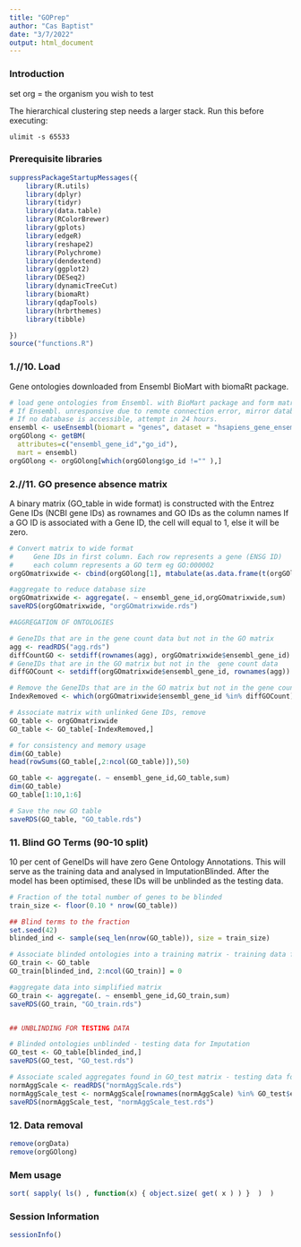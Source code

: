 ```yaml
---
title: "GOPrep"
author: "Cas Baptist"
date: "3/7/2022"
output: html_document
---
```


### Introduction

set org = the organism you wish to test

The hierarchical clustering step needs a larger stack. Run this before executing:

`
ulimit -s 65533
`

### Prerequisite libraries

```r
suppressPackageStartupMessages({
    library(R.utils)
    library(dplyr)
    library(tidyr)
    library(data.table)
    library(RColorBrewer)
    library(gplots)
    library(edgeR)
    library(reshape2)
    library(Polychrome)
    library(dendextend)
    library(ggplot2)
    library(DESeq2)
    library(dynamicTreeCut)
    library(biomaRt)
    library(qdapTools)
    library(hrbrthemes)
    library(tibble)

})
source("functions.R")
```

### 1.//10. Load 

Gene ontologies downloaded from Ensembl BioMart with biomaRt package.

```r

# load gene ontologies from Ensembl. with BioMart package and form matrix
# If Ensembl. unresponsive due to remote connection error, mirror databases will be read.
# If no database is accessible, attempt in 24 hours.
ensembl <- useEnsembl(biomart = "genes", dataset = "hsapiens_gene_ensembl")
orgGOlong <- getBM(
  attributes=c("ensembl_gene_id","go_id"), 
  mart = ensembl)
orgGOlong <- orgGOlong[which(orgGOlong$go_id !="" ),]

```

### 2.//11. GO presence absence matrix 

A binary matrix (GO_table in wide format) is constructed with the Entrez Gene IDs (NCBI gene IDs) as rownames and GO IDs as the column names
If a GO ID is associated with a Gene ID, the cell will equal to 1, else it will be zero. 

``` r

# Convert matrix to wide format
#     Gene IDs in first column. Each row represents a gene (ENSG ID)
#     each column represents a GO term eg GO:000002
orgGOmatrixwide <- cbind(orgGOlong[1], mtabulate(as.data.frame(t(orgGOlong[-1]))))

#aggregate to reduce database size
orgGOmatrixwide <- aggregate(. ~ ensembl_gene_id,orgGOmatrixwide,sum)
saveRDS(orgGOmatrixwide, "orgGOmatrixwide.rds")

#AGGREGATION OF ONTOLOGIES

# GeneIDs that are in the gene count data but not in the GO matrix
agg <- readRDS("agg.rds")
diffCountGO <- setdiff(rownames(agg), orgGOmatrixwide$ensembl_gene_id)
# GeneIDs that are in the GO matrix but not in the  gene count data
diffGOCount <- setdiff(orgGOmatrixwide$ensembl_gene_id, rownames(agg))

# Remove the GeneIDs that are in the GO matrix but not in the gene count data
IndexRemoved <- which(orgGOmatrixwide$ensembl_gene_id %in% diffGOCount)

# Associate matrix with unlinked Gene IDs, remove 
GO_table <- orgGOmatrixwide
GO_table <- GO_table[-IndexRemoved,]

# for consistency and memory usage
dim(GO_table)
head(rowSums(GO_table[,2:ncol(GO_table)]),50)

GO_table <- aggregate(. ~ ensembl_gene_id,GO_table,sum)
dim(GO_table)
GO_table[1:10,1:6]

# Save the new GO table
saveRDS(GO_table, "GO_table.rds")

```

### 11. Blind GO Terms (90-10 split)

10 per cent of GeneIDs will have zero Gene Ontology Annotations. This will serve as the training data and analysed in ImputationBlinded.
After the model has been optimised, these IDs will be unblinded as the testing data.

```r
# Fraction of the total number of genes to be blinded
train_size <- floor(0.10 * nrow(GO_table))

## Blind terms to the fraction
set.seed(42)
blinded_ind <- sample(seq_len(nrow(GO_table)), size = train_size)

# Associate blinded ontologies into a training matrix - training data for ImputationBlinded
GO_train <- GO_table
GO_train[blinded_ind, 2:ncol(GO_train)] = 0

#aggregate data into simplified matrix
GO_train <- aggregate(. ~ ensembl_gene_id,GO_train,sum)
saveRDS(GO_train, "GO_train.rds")


## UNBLINDING FOR TESTING DATA

# Blinded ontologies unblinded - testing data for Imputation
GO_test <- GO_table[blinded_ind,]
saveRDS(GO_test, "GO_test.rds")

# Associate scaled aggregates found in GO_test matrix - testing data for Imputation
normAggScale <- readRDS("normAggScale.rds")
normAggScale_test <- normAggScale[rownames(normAggScale) %in% GO_test$ensembl_gene_id,]
saveRDS(normAggScale_test, "normAggScale_test.rds")
```

### 12. Data removal

```r
remove(orgData)
remove(orgGOlong)
```

### Mem usage

```r
sort( sapply( ls() , function(x) { object.size( get( x ) ) }  )  )
```

### Session Information 

```r
sessionInfo()
```
